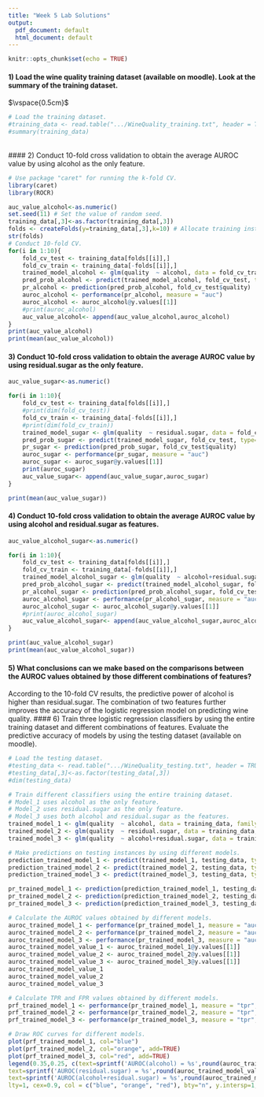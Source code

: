 ```yaml
---
title: "Week 5 Lab Solutions"
output:
  pdf_document: default
  html_document: default
---
```


```r
knitr::opts_chunk$set(echo = TRUE)
```

#### 1) Load the wine quality training dataset (available on moodle). Look at the summary of the training dataset.\
$\vspace{0.5cm}$
```r
# Load the training dataset.
#training_data <- read.table(".../WineQuality_training.txt", header = TRUE, sep = ",") 
#summary(training_data)
```

<br>
#### 2) Conduct 10-fold cross validation to obtain the average AUROC value by using alcohol as the only feature.\

```r
# Use package "caret" for running the k-fold CV.
library(caret)
library(ROCR)

auc_value_alcohol<-as.numeric()
set.seed(11) # Set the value of random seed.
training_data[,3]<-as.factor(training_data[,3])
folds <- createFolds(y=training_data[,3],k=10) # Allocate training instances into different folds.
str(folds)
# Conduct 10-fold CV.
for(i in 1:10){
    fold_cv_test <- training_data[folds[[i]],] 
    fold_cv_train <- training_data[-folds[[i]],] 
    trained_model_alcohol <- glm(quality  ~ alcohol, data = fold_cv_train, family = binomial)
    pred_prob_alcohol <- predict(trained_model_alcohol, fold_cv_test, type='response')
    pr_alcohol <- prediction(pred_prob_alcohol, fold_cv_test$quality)
    auroc_alcohol <- performance(pr_alcohol, measure = "auc")
    auroc_alcohol <- auroc_alcohol@y.values[[1]]
    #print(auroc_alcohol)
    auc_value_alcohol<- append(auc_value_alcohol,auroc_alcohol) 
}
print(auc_value_alcohol)
print(mean(auc_value_alcohol)) 
```

#### 3) Conduct 10-fold cross validation to obtain the average AUROC value by using residual.sugar as the only feature.

```r
auc_value_sugar<-as.numeric()

for(i in 1:10){
    fold_cv_test <- training_data[folds[[i]],] 
    #print(dim(fold_cv_test))
    fold_cv_train <- training_data[-folds[[i]],] 
    #print(dim(fold_cv_train))
    trained_model_sugar <- glm(quality  ~ residual.sugar, data = fold_cv_train, family = binomial)
    pred_prob_sugar <- predict(trained_model_sugar, fold_cv_test, type='response')
    pr_sugar <- prediction(pred_prob_sugar, fold_cv_test$quality)
    auroc_sugar <- performance(pr_sugar, measure = "auc")
    auroc_sugar <- auroc_sugar@y.values[[1]]
    print(auroc_sugar)
    auc_value_sugar<- append(auc_value_sugar,auroc_sugar)
}

print(mean(auc_value_sugar)) 
```

#### 4) Conduct 10-fold cross validation to obtain the average AUROC value by using alcohol and residual.sugar as features.

```r
auc_value_alcohol_sugar<-as.numeric()

for(i in 1:10){
    fold_cv_test <- training_data[folds[[i]],] 
    fold_cv_train <- training_data[-folds[[i]],] 
    trained_model_alcohol_sugar <- glm(quality  ~ alcohol+residual.sugar, data = fold_cv_train, family = binomial)
    pred_prob_alcohol_sugar <- predict(trained_model_alcohol_sugar, fold_cv_test, type='response')
    pr_alcohol_sugar <- prediction(pred_prob_alcohol_sugar, fold_cv_test$quality)
    auroc_alcohol_sugar <- performance(pr_alcohol_sugar, measure = "auc")
    auroc_alcohol_sugar <- auroc_alcohol_sugar@y.values[[1]]
    #print(auroc_alcohol_sugar)
    auc_value_alcohol_sugar<- append(auc_value_alcohol_sugar,auroc_alcohol_sugar)
}

print(auc_value_alcohol_sugar)
print(mean(auc_value_alcohol_sugar)) 
```

#### 5) What conclusions can we make based on the comparisons between the AUROC values obtained by those different combinations of features?

According to the 10-fold CV results, the predictive power of alcohol is higher than residual.sugar. The combination of two features further improves the accuracy of the logistic regression model on predicting wine quality.
\newpage
#### 6) Train three logistic regression classifiers by using the entire training dataset and different combinations of features. Evaluate the predictive accuracy of models by using the testing dataset (available on moodle).

```r
# Load the testing dataset.
#testing_data <- read.table(".../WineQuality_testing.txt", header = TRUE, sep = ",")
#testing_data[,3]<-as.factor(testing_data[,3])
#dim(testing_data)

# Train different classifiers using the entire training dataset.
# Model_1 uses alcohol as the only feature.
# Model_2 uses residual.sugar as the only feature.
# Model_3 uses both alcohol and residual.sugar as the features.
trained_model_1 <- glm(quality  ~ alcohol, data = training_data, family = binomial)
trained_model_2 <- glm(quality  ~ residual.sugar, data = training_data, family = binomial) 
trained_model_3 <- glm(quality  ~ alcohol+residual.sugar, data = training_data, family = binomial) 

# Make predictions on testing instances by using different models.
prediction_trained_model_1 <- predict(trained_model_1, testing_data, type='response')
prediction_trained_model_2 <- predict(trained_model_2, testing_data, type='response')
prediction_trained_model_3 <- predict(trained_model_3, testing_data, type='response')

pr_trained_model_1 <- prediction(prediction_trained_model_1, testing_data$quality)
pr_trained_model_2 <- prediction(prediction_trained_model_2, testing_data$quality)
pr_trained_model_3 <- prediction(prediction_trained_model_3, testing_data$quality)

# Calculate the AUROC values obtained by different models.
auroc_trained_model_1 <- performance(pr_trained_model_1, measure = "auc")
auroc_trained_model_2 <- performance(pr_trained_model_2, measure = "auc")
auroc_trained_model_3 <- performance(pr_trained_model_3, measure = "auc")
auroc_trained_model_value_1 <- auroc_trained_model_1@y.values[[1]]
auroc_trained_model_value_2 <- auroc_trained_model_2@y.values[[1]]
auroc_trained_model_value_3 <- auroc_trained_model_3@y.values[[1]]
auroc_trained_model_value_1
auroc_trained_model_value_2
auroc_trained_model_value_3

# Calculate TPR and FPR values obtained by different models.
prf_trained_model_1 <- performance(pr_trained_model_1, measure = "tpr", x.measure = "fpr")
prf_trained_model_2 <- performance(pr_trained_model_2, measure = "tpr", x.measure = "fpr")
prf_trained_model_3 <- performance(pr_trained_model_3, measure = "tpr", x.measure = "fpr")

# Draw ROC curves for different models.
plot(prf_trained_model_1, col="blue")
plot(prf_trained_model_2, col="orange", add=TRUE)
plot(prf_trained_model_3, col="red", add=TRUE)
legend(0.35,0.25, c(text=sprintf('AUROC(alcohol) = %s',round(auroc_trained_model_value_1, digits=3)),
text=sprintf('AUROC(residual.sugar) = %s',round(auroc_trained_model_value_2, digits=3)),
text=sprintf('AUROC(alcohol+residual.sugar) = %s',round(auroc_trained_model_value_3, digits=3))),
lty=1, cex=0.9, col = c("blue", "orange", "red"), bty="n", y.intersp=1, inset=c(0.1,-0.15))
```


